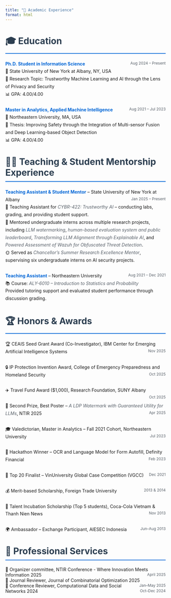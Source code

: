 ```yaml
---
title: "🏫 Academic Experience"
format: html
---
```


# 🎓 Education

<ul class="custom-list">
<li>
<strong>Ph.D. Student in Information Science</strong> <span class="date-inline">Aug 2024 – Present</span><br>
🏫 State University of New York at Albany, NY, USA<br>
🔬 Research Topic: Trustworthy Machine Learning and AI through the Lens of Privacy and Security<br>
📊 GPA: 4.00/4.00
</li>

<li>
<strong>Master in Analytics, Applied Machine Intelligence</strong> <span class="date-inline">Aug 2021 – Jul 2023</span><br>
🏫 Northeastern University, MA, USA<br>
📝 Thesis: Improving Safety through the Integration of Multi-sensor Fusion and Deep Learning-based Object Detection<br>
📊 GPA: 4.00/4.00
</li>
</ul>

# 👨‍🏫 Teaching & Student Mentorship Experience


<ul class="custom-list">
  <li>
    <strong>Teaching Assistant & Student Mentor</strong> – State University of New York at Albany 
    <span class="date-inline">Jan 2025 – Present</span><br>
    📘 Teaching Assistant for <em>CYBR-422: Trustworthy AI</em> – conducting labs, grading, and providing student support.<br>
    🧠 Mentored undergraduate interns across multiple research projects, including 
    <em>LLM watermarking</em>, <em>human-based evaluation system and public leaderboard</em>, 
    <em>Transforming LLM Alignment through Explainable AI</em>, and 
    <em>Powered Assessment of Wazuh for Obfuscated Threat Detection</em>.<br>
    🌞 Served as <em>Chancellor’s Summer Research Excellence Mentor</em>, supervising six undergraduate interns on AI security projects.
  </li>

  <li>
    <strong>Teaching Assistant</strong> – Northeastern University 
    <span class="date-inline">Aug 2021 – Dec 2021</span><br>
    📚 Course: <em>ALY-6010 – Introduction to Statistics and Probability</em><br>
    Provided tutoring support and evaluated student performance through discussion grading.
  </li>
</ul>

# 🏆 Honors & Awards

<ul class="custom-list">
  <li>🏆 CEAIS Seed Grant Award (Co-Investigator), IBM Center for Emerging Artificial Intelligence Systems 
  <span class="date-inline">Nov 2025</span></li>

  <li>🔒 IP Protection Invention Award, College of Emergency Preparedness and Homeland Security 
  <span class="date-inline">Oct 2025</span></li>

  <li>✈️ Travel Fund Award ($1,000), Research Foundation, SUNY Albany 
  <span class="date-inline">Oct 2025</span></li>

  <li>🥈 Second Prize, Best Poster – <em>A LDP Watermark with Guaranteed Utility for LLMs</em>, NTIR 2025 
  <span class="date-inline">Apr 2025</span></li>

  <li>🎓 Valedictorian, Master in Analytics – Fall 2021 Cohort, Northeastern University 
  <span class="date-inline">Jul 2023</span></li>

  <li>🏅 Hackathon Winner – OCR and Language Model for Form Autofill, Definity Financial 
  <span class="date-inline">Feb 2023</span></li>

  <li>🎯 Top 20 Finalist – VinUniversity Global Case Competition (VGCC) 
  <span class="date-inline">Dec 2021</span></li>

  <li>💰 Merit-based Scholarship, Foreign Trade University 
  <span class="date-inline">2013 & 2014</span></li>

  <li>🌟 Talent Incubation Scholarship (Top 5 students), Coca-Cola Vietnam & Thanh Nien News 
  <span class="date-inline">Nov 2013</span></li>

  <li>🌍 Ambassador – Exchange Participant, AIESEC Indonesia 
  <span class="date-inline">Jun–Aug 2013</span></li>
</ul>

# 🤝 Professional Services

<ul class="custom-list">
🎪 Organizer committee, NTIR Conference - Where Innovation Meets Information 2025 <span class="date-inline">April 2025</span> <br>
📖 Journal Reviewer, Journal of Combinatorial Optimization 2025 <span class="date-inline">Jan–May 2025</span> <br>
📝 Conference Reviewer, Computational Data and Social Networks 2024 <span class="date-inline">Oct–Dec 2024</span> <br>


<style>
h1 {
    font-size: 28px;
    color: #2c3e50;
    margin-bottom: 20px;
    border-bottom: 2px solid #0366d6;
    padding-bottom: 10px;
}

h2 {
    font-size: 22px;
    color: #34495e;
    margin-top: 30px;
    margin-bottom: 15px;
}

ul.custom-list {
    list-style-type: none;
    padding-left: 0;
}

li {
    margin-bottom: 25px;
    line-height: 1.7;
    display: block;
    position: relative;
}

strong {
    color: #0366d6;
    font-weight: bold;
}

.date-inline {
    float: right;
    color: #586069;
    font-size: 0.85em;
    margin-left: 10px;
    white-space: nowrap;
}

/* Clear float after each item */
li::after {
    content: \"\";
    display: block;
    clear: both;
}

em {
    color: #586069;
    font-style: italic;
}

/* Responsive design */
@media (max-width: 768px) {
    .date-inline {
        float: none;
        display: block;
        margin-top: 5px;
    }
}
</style>
